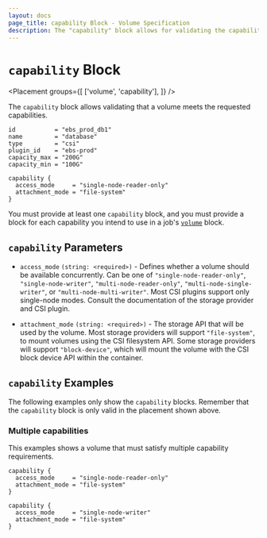 ```yaml
---
layout: docs
page_title: capability Block - Volume Specification
description: The "capability" block allows for validating the capability of a volume.
---
```


# `capability` Block

<Placement
  groups={[
    ['volume', 'capability'],
  ]}
/>

The `capability` block allows validating that a volume meets the requested
capabilities.

```hcl
id           = "ebs_prod_db1"
name         = "database"
type         = "csi"
plugin_id    = "ebs-prod"
capacity_max = "200G"
capacity_min = "100G"

capability {
  access_mode     = "single-node-reader-only"
  attachment_mode = "file-system"
}
```

You must provide at least one `capability` block, and you must provide a block
for each capability you intend to use in a job's [`volume`] block.

## `capability` Parameters

- `access_mode` `(string: <required>)` - Defines whether a volume should be
available concurrently. Can be one of `"single-node-reader-only"`,
`"single-node-writer"`, `"multi-node-reader-only"`,
`"multi-node-single-writer"`, or `"multi-node-multi-writer"`. Most CSI plugins
support only single-node modes. Consult the documentation of the storage
provider and CSI plugin.

- `attachment_mode` `(string: <required>)` - The storage API that will be used
by the volume. Most storage providers will support `"file-system"`, to mount
volumes using the CSI filesystem API. Some storage providers will support
`"block-device"`, which will mount the volume with the CSI block device API
within the container.

## `capability` Examples

The following examples only show the `capability` blocks. Remember that the
`capability` block is only valid in the placement shown above.

### Multiple capabilities

This examples shows a volume that must satisfy multiple capability
requirements.

```hcl
capability {
  access_mode     = "single-node-reader-only"
  attachment_mode = "file-system"
}

capability {
  access_mode     = "single-node-writer"
  attachment_mode = "file-system"
}
```

[`volume`]: /docs/job-specification/volume

